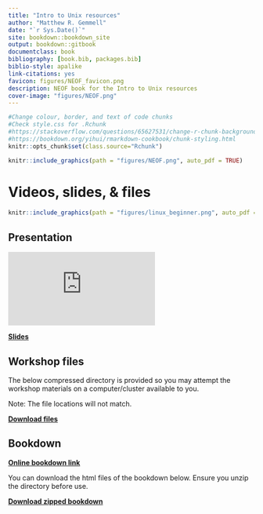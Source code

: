 ```yaml
--- 
title: "Intro to Unix resources"
author: "Matthew R. Gemmell"
date: "`r Sys.Date()`"
site: bookdown::bookdown_site
output: bookdown::gitbook
documentclass: book
bibliography: [book.bib, packages.bib]
biblio-style: apalike
link-citations: yes
favicon: figures/NEOF_favicon.png
description: NEOF book for the Intro to Unix resources
cover-image: "figures/NEOF.png"
---
```


```r
#Change colour, border, and text of code chunks
#Check style.css for .Rchunk
#https://stackoverflow.com/questions/65627531/change-r-chunk-background-color-in-bookdown-gitbook
#https://bookdown.org/yihui/rmarkdown-cookbook/chunk-styling.html
knitr::opts_chunk$set(class.source="Rchunk") 
```
```r
knitr::include_graphics(path = "figures/NEOF.png", auto_pdf = TRUE)
``` 

# Videos, slides, & files

```r
knitr::include_graphics(path = "figures/linux_beginner.png", auto_pdf = TRUE)
``` 

## Presentation

<div class="container">
<iframe src="https://www.youtube.com/embed/ubjvk_iUpoY" 
frameborder="0" allowfullscreen class="video"></iframe>
</div>

[__Slides__](https://neof-workshops.github.io/Unix_nxcdf7/Resources/Slides/Intro%20to%20command%20line%20bioinformatics.pdf)

## Workshop files

The below compressed directory is provided so you may attempt the workshop materials on a computer/cluster available to you.

Note: The file locations will not match.

[__Download files__](https://neof-workshops.github.io/Unix_nxcdf7/Resources/Files/Linux.zip)

## Bookdown

[__Online bookdown link__](https://neof-workshops.github.io/Unix_nxcdf7/Course/)

You can download the html files of the bookdown below. Ensure you unzip the directory before use.

[__Download zipped bookdown__](https://neof-workshops.github.io/Unix_nxcdf7/Resources/NEOF_Intro_to_unix_bookdown.zip)


